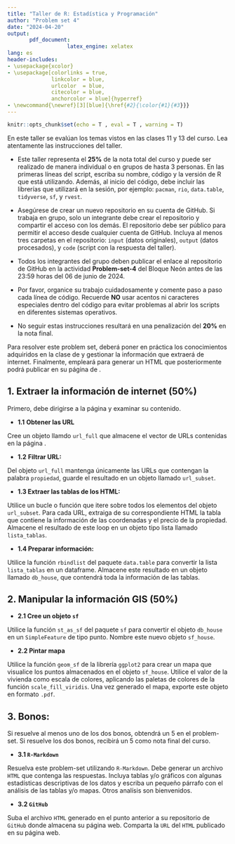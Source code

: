 ```yaml
---
title: "Taller de R: Estadística y Programación"
author: "Problem set 4"
date: "2024-04-20"
output: 
       pdf_document:
                   latex_engine: xelatex
lang: es
header-includes:
- \usepackage{xcolor}
- \usepackage[colorlinks = true,
              linkcolor = blue,
              urlcolor  = blue,
              citecolor = blue,
              anchorcolor = blue]{hyperref}
- \newcommand{\newref}[3][blue]{\href{#2}{\color{#1}{#3}}}
---
```


<!-- Configuracion de la consola de R -->
```r
knitr::opts_chunk$set(echo = T , eval = T , warning = T)
```

En este taller se evalúan los temas vistos en las clases 11 y 13 del curso. Lea atentamente las instrucciones del taller.

<!-------- Instrucciones ----------->
\begin{center} \textcolor{blue}{\subsection{Instrucciones}} \end{center}

- Este taller representa el **25%** de la nota total del curso y puede ser realizado de manera individual o en grupos de hasta 3 personas. En las primeras líneas del script, escriba su nombre, código y la versión de R que está utilizando. Además, al inicio del código, debe incluir las librerías que utilizará en la sesión, por ejemplo: `pacman`, `rio`, `data.table`, `tidyverse`, `sf`, y `rvest`.

- Asegúrese de crear un nuevo repositorio en su cuenta de GitHub. Si trabaja en grupo, solo un integrante debe crear el repositorio y compartir el acceso con los demás. El repositorio debe ser público para permitir el acceso desde cualquier cuenta de GitHub. Incluya al menos tres carpetas en el repositorio: `input` (datos originales), `output` (datos procesados), y `code` (script con la respuesta del taller).

- Todos los integrantes del grupo deben publicar el enlace al repositorio de GitHub en la actividad **Problem-set-4** del Bloque Neón antes de las 23:59 horas del 06 de junio de 2024.

- Por favor, organice su trabajo cuidadosamente y comente paso a paso cada línea de código. Recuerde **NO** usar acentos ni caracteres especiales dentro del código para evitar problemas al abrir los scripts en diferentes sistemas operativos.

- No seguir estas instrucciones resultará en una penalización del **20%** en la nota final.

<!-------- Solucionar: ----------->
\begin{center} \textcolor{blue}{\subsection{Solucionar:}} \end{center}

Para resolver este problem set, deberá poner en práctica los conocimientos adquiridos en la clase de \textit{web-scraping} y gestionar la información \textit{GIS} que extraerá de internet. Finalmente, empleará \textit{R-Markdown} para generar un HTML que posteriormente podrá publicar en su página de \textit{GitHub}.

## **1. Extraer la información de internet (50%)**

Primero, debe dirigirse a la página \newref{https://eduard-martinez.github.io/pset-4.html}{https://eduard-martinez.github.io/pset-4.html} y examinar su contenido.

-   **1.1** **Obtener las URL**

Cree un objeto llamdo `url_full` que almacene el vector de URLs contenidas en la página \newref{https://eduard-martinez.github.io/pset-4.html}{../pset-4.html}.

-   **1.2** **Filtrar URL:**

Del objeto `url_full` mantenga únicamente las URLs que contengan la palabra `propiedad`, guarde el resultado en un objeto llamado `url_subset`. 

-   **1.3 Extraer las tablas de los HTML:**

Utilice un bucle o función que itere sobre todos los elementos del objeto `url_subset`. Para cada URL, extraiga de su correspondiente HTML la tabla que contiene la información de las coordenadas y el precio de la propiedad. Almacene el resultado de este loop en un objeto tipo lista llamado `lista_tablas`.

-   **1.4 Preparar información:**

Utilice la función `rbindlist` del paquete `data.table` para convertir la lista `lista_tablas` en un dataframe. Almacene este resultado en un objeto llamado `db_house`, que contendrá toda la información de las tablas.

## **2. Manipular la información GIS (50%)**

-   **2.1 Cree un objeto `sf`**

Utilice la función `st_as_sf` del paquete `sf` para convertir el objeto `db_house` en un `SimpleFeature` de tipo punto. Nombre este nuevo objeto `sf_house`.

-   **2.2 Pintar mapa**

Utilice la función `geom_sf` de la librería `ggplot2` para crear un mapa que visualice los puntos almacenados en el objeto `sf_house`. Utilice el valor de la vivienda como escala de colores, aplicando las paletas de colores de la función `scale_fill_viridis`. Una vez generado el mapa, exporte este objeto en formato `.pdf`.

## **3. Bonos:**

Si resuelve al menos uno de los dos bonos, obtendrá un 5 en el problem-set. Si resuelve los dos bonos, recibirá un 5 como nota final del curso.

-   **3.1 `R-Markdown`**

Resuelva este problem-set utilizando `R-Markdown`. Debe generar un archivo `HTML` que contenga las respuestas. Incluya tablas y/o gráficos con algunas estadísticas descriptivas de los datos y escriba un pequeño párrafo con el análisis de las tablas y/o mapas. Otros analísis son bienvenidos.

-   **3.2 `GitHub`**

Suba el archivo `HTML` generado en el punto anterior a su repositorio de `GitHub` donde almacena su página web. Comparta la `URL` del `HTML` publicado en su página web.



